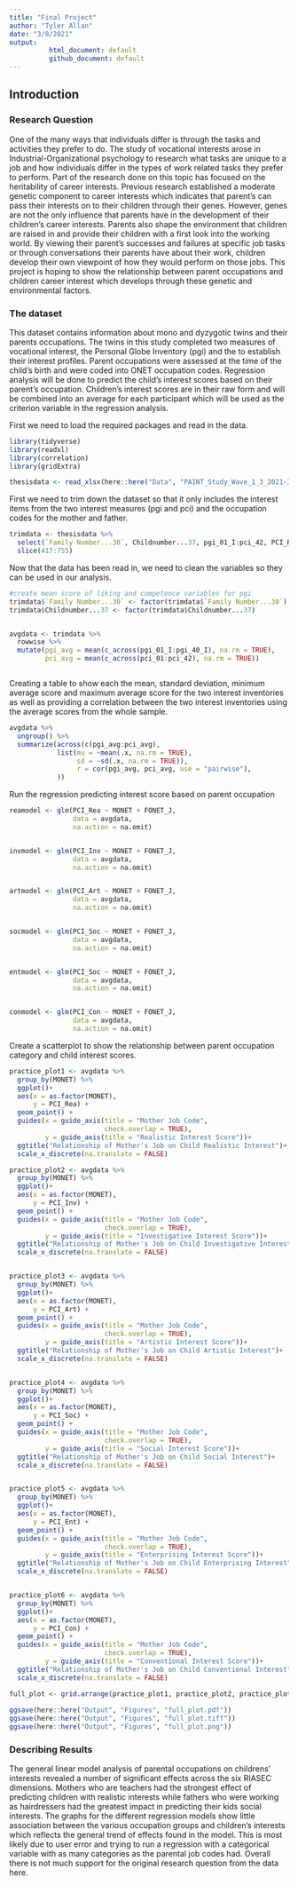 ```yaml
---
title: "Final Project"
author: "Tyler Allan"
date: "3/8/2021"
output: 
          html_document: default
          github_document: default
---
```


## Introduction

### Research Question

One of the many ways that individuals differ is through the tasks and activities they prefer to do. The study of vocational interests arose in Industrial-Organizational psychology to research what tasks are unique to a job and how individuals differ in the types of work related tasks they prefer to perform. Part of the research done on this topic has focused on the heritability of career interests. Previous research established a moderate genetic component to career interests which indicates that parent's can pass their interests on to their children through their genes. However, genes are not the only influence that parents have in the development of their children's career interests. Parents also shape the environment that children are raised in and provide their children with a first look into the working world. By viewing their parent's successes and failures at specific job tasks or through conversations their parents have about their work, children develop their own viewpoint of how they would perform on those jobs. This project is hoping to show the relationship between parent occupations and children career interest which develops through these genetic and environmental factors. 

### The dataset

This dataset contains information about mono and dyzygotic twins and their parents occupations. The twins in this study completed two measures of vocational interest, the Personal Globe Inventory (pgi) and the   to establish their interest profiles. Parent occupations were assessed at the time of the child's birth and were coded into ONET occupation codes. Regression analysis will be done to predict the child's interest scores based on their parent's occupation. Children's interest scores are in their raw form and will be combined into an average for each participant which will be used as the criterion variable in the regression analysis.

First we need to load the required packages and read in the data.

```r
library(tidyverse)
library(readxl)
library(correlation)
library(gridExtra)

thesisdata <- read_xlsx(here::here("Data", "PAINT_Study_Wave_1_3_2021-3-8.xlsx"))
```


First we need to trim down the dataset so that it only includes the interest items from the two interest measures (pgi and pci) and the occupation codes for the mother and father.
```r
trimdata <- thesisdata %>%
  select(`Family Number...30`, Childnumber...37, pgi_01_I:pci_42, PCI_Rea, PCI_Inv, PCI_Art, PCI_Soc, PCI_Ent, PCI_Con, MONET, FONET_J, -`Current Training`, - `Current Job`, -`Percentage Independent`) %>% 
  slice(417:755)

```

Now that the data has been read in, we need to clean the variables so they can be used in our analysis.

```r
#create mean score of liking and competence variables for pgi
trimdata$`Family Number...30` <- factor(trimdata$`Family Number...30`)
trimdata$Childnumber...37 <- factor(trimdata$Childnumber...37)


avgdata <- trimdata %>% 
  rowwise %>% 
  mutate(pgi_avg = mean(c_across(pgi_01_I:pgi_40_I), na.rm = TRUE),
         pci_avg = mean(c_across(pci_01:pci_42), na.rm = TRUE))



```

Creating a table to show each the mean, standard deviation, minimum average score and maximum average score for the two interest inventories as well as providing a correlation between the two interest inventories using the average scores from the whole sample. 

```r
avgdata %>%
  ungroup() %>% 
  summarize(across(c(pgi_avg:pci_avg),
            list(mu = ~mean(.x, na.rm = TRUE),
                 sd = ~sd(.x, na.rm = TRUE)),
                 r = cor(pgi_avg, pci_avg, use = "pairwise"),
            ))
```


Run the regression predicting interest score based on parent occupation

```r
reamodel <- glm(PCI_Rea ~ MONET + FONET_J,
                data = avgdata,
                na.action = na.omit)


invmodel <- glm(PCI_Inv ~ MONET + FONET_J,
                data = avgdata,
                na.action = na.omit)


artmodel <- glm(PCI_Art ~ MONET + FONET_J,
                data = avgdata,
                na.action = na.omit)


socmodel <- glm(PCI_Soc ~ MONET + FONET_J,
                data = avgdata,
                na.action = na.omit)


entmodel <- glm(PCI_Soc ~ MONET + FONET_J,
                data = avgdata,
                na.action = na.omit)


conmodel <- glm(PCI_Con ~ MONET + FONET_J,
                data = avgdata,
                na.action = na.omit)

```

Create a scatterplot to show the relationship between parent occupation category and child interest scores.

```r
practice_plot1 <- avgdata %>%
  group_by(MONET) %>% 
  ggplot()+
  aes(x = as.factor(MONET),
      y = PCI_Rea) +
  geom_point() +
  guides(x = guide_axis(title = "Mother Job Code", 
                        check.overlap = TRUE),
         y = guide_axis(title = "Realistic Interest Score"))+
  ggtitle("Relationship of Mother's Job on Child Realistic Interest")+
  scale_x_discrete(na.translate = FALSE)

practice_plot2 <- avgdata %>%
  group_by(MONET) %>% 
  ggplot()+
  aes(x = as.factor(MONET),
      y = PCI_Inv) +
  geom_point() +
  guides(x = guide_axis(title = "Mother Job Code", 
                        check.overlap = TRUE),
         y = guide_axis(title = "Investigative Interest Score"))+
  ggtitle("Relationship of Mother's Job on Child Investigative Interest")+
  scale_x_discrete(na.translate = FALSE)


practice_plot3 <- avgdata %>%
  group_by(MONET) %>% 
  ggplot()+
  aes(x = as.factor(MONET),
      y = PCI_Art) +
  geom_point() +
  guides(x = guide_axis(title = "Mother Job Code", 
                        check.overlap = TRUE),
         y = guide_axis(title = "Artistic Interest Score"))+
  ggtitle("Relationship of Mother's Job on Child Artistic Interest")+
  scale_x_discrete(na.translate = FALSE)


practice_plot4 <- avgdata %>%
  group_by(MONET) %>% 
  ggplot()+
  aes(x = as.factor(MONET),
      y = PCI_Soc) +
  geom_point() +
  guides(x = guide_axis(title = "Mother Job Code", 
                        check.overlap = TRUE),
         y = guide_axis(title = "Social Interest Score"))+
  ggtitle("Relationship of Mother's Job on Child Social Interest")+
  scale_x_discrete(na.translate = FALSE)


practice_plot5 <- avgdata %>%
  group_by(MONET) %>% 
  ggplot()+
  aes(x = as.factor(MONET),
      y = PCI_Ent) +
  geom_point() +
  guides(x = guide_axis(title = "Mother Job Code", 
                        check.overlap = TRUE),
         y = guide_axis(title = "Enterprising Interest Score"))+
  ggtitle("Relationship of Mother's Job on Child Enterprising Interest")+
  scale_x_discrete(na.translate = FALSE)


practice_plot6 <- avgdata %>%
  group_by(MONET) %>% 
  ggplot()+
  aes(x = as.factor(MONET),
      y = PCI_Con) +
  geom_point() +
  guides(x = guide_axis(title = "Mother Job Code", 
                        check.overlap = TRUE),
         y = guide_axis(title = "Conventional Interest Score"))+
  ggtitle("Relationship of Mother's Job on Child Conventional Interest")+
  scale_x_discrete(na.translate = FALSE)

full_plot <- grid.arrange(practice_plot1, practice_plot2, practice_plot3, practice_plot4, practice_plot5, practice_plot6, ncol = 3)
  
ggsave(here::here("Output", "Figures", "full_plot.pdf"))
ggsave(here::here("Output", "Figures", "full_plot.tiff"))
ggsave(here::here("Output", "Figures", "full_plot.png"))
```


### Describing Results

The general linear model analysis of parental occupations on childrens' interests revealed a number of significant effects across the six RIASEC dimensions. Mothers who are teachers had the strongest effect of predicting children with realistic interests while fathers who were working as hairdressers had the greatest impact in predicting their kids social interests. The graphs for the different regression models show little association between the various occupation groups and children's interests which reflects the general trend of effects found in the model. This is most likely due to user error and trying to run a regression with a categorical variable with as many categories as the parental job codes had. Overall there is not much support for the original research question from the data here.